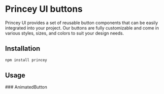 
# Princey UI buttons

Princey UI provides a set of reusable button components that can be easily integrated into your project. Our buttons are fully customizable and come in various styles, sizes, and colors to suit your design needs.

## Installation

```sh npm2yarn
npm install princey
```

## Usage

<Steps>
### AnimatedButton

</Steps>
